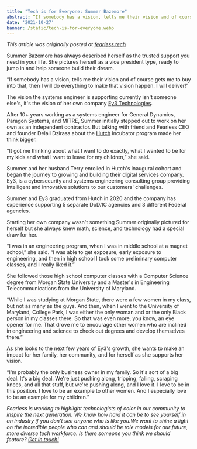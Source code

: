 ```yaml
---
title: "Tech is for Everyone: Summer Bazemore"
abstract: “If somebody has a vision, tells me their vision and of course gets me to buy into that, then I will do everything to make that vision happen. I will deliver!”
date: '2021-10-27'
banner: /static/tech-is-for-everyone.webp
---
```


_This article was originally posted at [fearless.tech](https://fearless.tech/blog/2021/10/27/tech-is-for-everyone-summer-bazemore)_

Summer Bazemore has always described herself as the trusted support you need in your life. She pictures herself as a vice president type, ready to jump in and help someone build their dream. 

“If somebody has a vision, tells me their vision and of course gets me to buy into that, then I will do everything to make that vision happen. I will deliver!”

The vision the systems engineer is supporting currently isn&apos;t someone else&apos;s, it&apos;s the vision of her own company [Ey3 Technologies](https://www.ey3.tech/).

After 10+ years working as a systems engineer for General Dynamics, Paragon Systems, and MITRE, Summer initially stepped out to work on her own as an independent contractor. But talking with friend and Fearless CEO and founder Delali Dzirasa about the [Hutch](https://hutchstudio.io/) incubator program made her think bigger.

“It got me thinking about what I want to do exactly, what I wanted to be for my kids and what I want to leave for my children,” she said.

Summer and her husband Terry enrolled in Hutch&apos;s inaugural cohort and began the journey to growing and building their digital services company. Ey3, is a cybersecurity and systems engineering consulting group providing intelligent and innovative solutions to our customers&apos; challenges.

Summer and Ey3 graduated from Hutch in 2020 and the company has experience supporting 5 separate DoD/IC agencies and 3 different Federal agencies.

Starting her own company wasn&apos;t something Summer originally pictured for herself but she always knew math, science, and technology had a special draw for her.

“I was in an engineering program, when I was in middle school at a magnet school,” she said. “I was able to get exposure, early exposure to engineering, and then in high school I took some preliminary computer classes, and I really liked it.”

She followed those high school computer classes with a Computer Science degree from Morgan State University and a Master&apos;s in Engineering Telecommunications from the University of Maryland.

“While I was studying at Morgan State, there were a few women in my class, but not as many as the guys. And then, when I went to the University of Maryland, College Park, I was either the only woman and or the only Black person in my classes there. So that was even more, you know, an eye opener for me. That drove me to encourage other women who are inclined in engineering and science to check out degrees and develop themselves there.”

As she looks to the next few years of Ey3&apos;s growth, she wants to make an impact for her family, her community, and for herself as she supports her vision.

“I&apos;m probably the only business owner in my family. So it&apos;s sort of a big deal. It&apos;s a big deal. We&apos;re just pushing along, tripping, falling, scraping knees, and all that stuff, but we&apos;re pushing along, and I love it. I love to be in this position. I love to be an example to other women. And I especially love to be an example for my children.”

_Fearless is working to highlight technologists of color in our community to inspire the next generation. We know how hard it can be to see yourself in an industry if you don&apos;t see anyone who is like you.We want to shine a light on the incredible people who can and should be role models for our future, more diverse tech workforce. Is there someone you think we should feature?_ [_Get in touch!_](https://fearless.tech/contact)